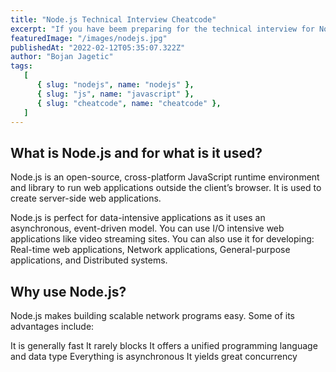 ```yaml
---
title: "Node.js Technical Interview Cheatcode"
excerpt: "If you have beem preparing for the technical interview for Node.js developer position make sure that you are ready."
featuredImage: "/images/nodejs.jpg"
publishedAt: "2022-02-12T05:35:07.322Z"
author: "Bojan Jagetic"
tags:
   [
      { slug: "nodejs", name: "nodejs" },
      { slug: "js", name: "javascript" },
      { slug: "cheatcode", name: "cheatcode" },
   ]
---
```


## What is Node.js and for what is it used?

Node.js is an open-source, cross-platform JavaScript runtime environment and library to run web applications outside the client’s browser. It is used to create server-side web applications.

Node.js is perfect for data-intensive applications as it uses an asynchronous, event-driven model. You can use I/O intensive web applications like video streaming sites. You can also use it for developing: Real-time web applications, Network applications, General-purpose applications, and Distributed systems.

## Why use Node.js?

Node.js makes building scalable network programs easy. Some of its advantages include:

It is generally fast
It rarely blocks
It offers a unified programming language and data type
Everything is asynchronous
It yields great concurrency
